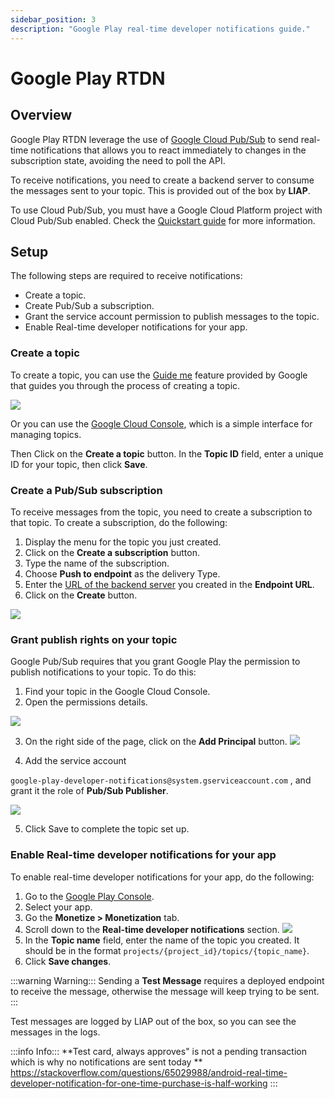 ```yaml
---
sidebar_position: 3
description: "Google Play real-time developer notifications guide."
---
```


# Google Play RTDN

## Overview

Google Play RTDN leverage the use of [Google Cloud Pub/Sub](https://cloud.google.com/pubsub/)
to send real-time notifications that allows you to react
immediately to changes in the subscription state, avoiding the need to poll
the API.

To receive notifications, you need to create a backend server to consume the
messages sent to your topic. This is provided out of the box by **LIAP**.

To use Cloud Pub/Sub, you must have a Google Cloud Platform project with
Cloud Pub/Sub enabled. Check the [Quickstart guide](https://cloud.google.com/pubsub/docs/quickstart-console)
for more information.

## Setup

The following steps are required to receive notifications:

- Create a topic.
- Create Pub/Sub a subscription.
- Grant the service account permission to publish messages to the topic.
- Enable Real-time developer notifications for your app.

### Create a topic

To create a topic, you can use the [Guide me](https://console.cloud.google.com/cloudpubsub?walkthrough_id=pubsub_quickstart)
feature provided by Google that guides you through the process of creating a
topic.

![](/img/server-notifications/google-play-create-topic-guide-me.png)

Or you can use the [Google Cloud Console](https://console.cloud.google.com/cloudpubsub/topicList),
which is a simple interface for managing topics.

Then Click on the **Create a topic** button. In the **Topic ID** field,
enter a unique ID for your topic, then click **Save**.

### Create a Pub/Sub subscription

To receive messages from the topic, you need to create a subscription to
that topic. To create a subscription, do the following:

1. Display the menu for the topic you just created.
2. Click on the **Create a subscription** button.
3. Type the name of the subscription.
4. Choose **Push to endpoint** as the delivery Type.
5. Enter the [URL of the backend server](http://localhost:3000/laravel-iap-docs/docs/get-started/routing#generate-a-signed-url)
you created in the **Endpoint URL**.
6. Click on the **Create** button.

![](/img/server-notifications/create-pub-sub-subscription.png)

### Grant publish rights on your topic

Google Pub/Sub requires that you grant Google Play the permission to publish
notifications to your topic. To do this:

1. Find your topic in the Google Cloud Console.
2. Open the permissions details.

![](/img/server-notifications/google-play-topic-permissions.png)

3. On the right side of the page, click on the **Add Principal** button.
![](/img/server-notifications/google-play-topic-add-principal.png)

4. Add the service account

`google-play-developer-notifications@system.gserviceaccount.com` ,
and grant it the role of **Pub/Sub Publisher**.

![](/img/server-notifications/google-play-topic-add-principal-service-account.png)

5. Click Save to complete the topic set up.


### Enable Real-time developer notifications for your app

To enable real-time developer notifications for your app, do the following:

1. Go to the [Google Play Console](https://play.google.com/console/).
2. Select your app.
3. Go the **Monetize > Monetization** tab.
4. Scroll down to the **Real-time developer notifications** section.
![](/img/server-notifications/google-play-monetization-real-time-developer-notifications.png)
5. In the **Topic name** field, enter the name of the topic you created. It
should be in the format `projects/{project_id}/topics/{topic_name}`.
6. Click **Save changes**.

:::warning Warning:::
Sending a **Test Message** requires a deployed endpoint to receive the
message, otherwise the message will keep trying to be sent.
:::

Test messages are logged by LIAP out of the box, so you can see the messages
in the logs.

:::info Info:::
**Test card, always approves" is not a pending transaction which is why no notifications are sent today ** https://stackoverflow.com/questions/65029988/android-real-time-developer-notification-for-one-time-purchase-is-half-working
:::
